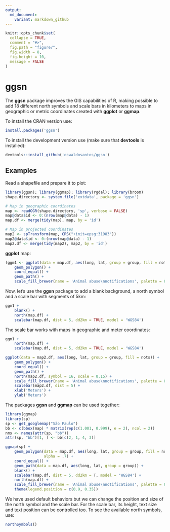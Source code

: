 ```yaml
---
output:
  md_document:
    variant: markdown_github
---
```


<!-- README.md is generated from README.Rmd. Please edit that file -->

```r
knitr::opts_chunk$set(
  collapse = TRUE,
  comment = "#>",
  fig.path = "figure/",
  fig.width = 8,
  fig.height = 10,
  message = FALSE
)
```

# ggsn

The **ggsn** package improves the GIS capabilities of R, making possible to add 18 different north symbols and scale bars in kilometers to maps in geographic or metric coordinates created with **ggplot** or **ggmap**.

To install the CRAN version use: 

```R
install.packages('ggsn')
```

To install the development version use (make sure that **devtools** is installed):

```R
devtools::install_github('oswaldosantos/ggsn')
```

## Examples

Read a shapefile and prepare it to plot:

```r
library(ggsn); library(ggmap); library(rgdal); library(broom)
shape.directory <- system.file('extdata', package = 'ggsn')

# Map in geographic coordinates
map <- readOGR(shape.directory, 'sp', verbose = FALSE)
map@data$id <- 0:(nrow(map@data) - 1)
map.df <- merge(tidy(map), map, by = 'id')

# Map in projected coordinates
map2 <- spTransform(map, CRS("+init=epsg:31983"))
map2@data$id <- 0:(nrow(map@data) - 1)
map2.df <- merge(tidy(map2), map2, by = 'id')
```

**ggplot** map:

```r
(ggm1 <- ggplot(data = map.df, aes(long, lat, group = group, fill = nots)) +
    geom_polygon() +
    coord_equal() +
    geom_path() +
    scale_fill_brewer(name = 'Animal abuse\nnotifications', palette = 8))
```

Now, let's use the **ggsn** package to add a blank background, a north symbol and a scale bar with segments of 5km:

```r
ggm1 +
    blank() +
    north(map.df) +
    scalebar(map.df, dist = 5, dd2km = TRUE, model = 'WGS84')
```

The scale bar works with maps in geographic and meter coordinates:

```r
ggm1 +
    north(map.df) +
    scalebar(map.df, dist = 5, dd2km = TRUE, model = 'WGS84')
```

```r
ggplot(data = map2.df, aes(long, lat, group = group, fill = nots)) +
    geom_polygon() +
    coord_equal() +
    geom_path() +
    north(map2.df, symbol = 16, scale = 0.15) +
    scale_fill_brewer(name = 'Animal abuse\nnotifications', palette = 8) +
    scalebar(map2.df, dist = 5) +
    xlab('Meters') +
    ylab('Meters')
```

The packages **ggsn** and **ggmap** can be used together:
```r
library(ggmap)
library(sp)
sp <- get_googlemap("São Paulo")
bb <- c(bbox(map) * matrix(rep(c(1.001, 0.999), e = 2), ncol = 2))
nms <- names(attr(sp, "bb"))
attr(sp, "bb")[1, ] <- bb[c(2, 1, 4, 3)]

ggmap(sp) +
    geom_polygon(data = map.df, aes(long, lat, group = group, fill = nots),
                 alpha = .7) +
    coord_equal() +
    geom_path(data = map.df, aes(long, lat, group = group)) +
    blank() +
    scalebar(map.df, dist = 5, dd2km = T, model = 'WGS84') +
    north(map.df) +
    scale_fill_brewer(name = 'Animal abuse\nnotifications', palette = 8) +
    theme(legend.position = c(0.9, 0.35))
```

We have used default behaviors but we can change the position and size of the north symbol and the scale bar. For the scale bar, its height, text size and text position can be controlled too. To see the available north symbols, use:

```r
northSymbols()
```  
